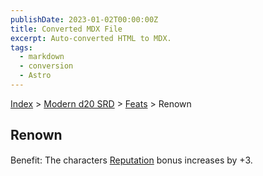 ```yaml
---
publishDate: 2023-01-02T00:00:00Z
title: Converted MDX File
excerpt: Auto-converted HTML to MDX.
tags:
  - markdown
  - conversion
  - Astro
---
```


[Index](-index) > [Modern d20 SRD](modern-d20-srd-index) > [Feats](modern-d20-srd-feats-index) > Renown

## Renown

Benefit: The characters [Reputation](modern-d20-srd-reputation-index) bonus increases by +3.
